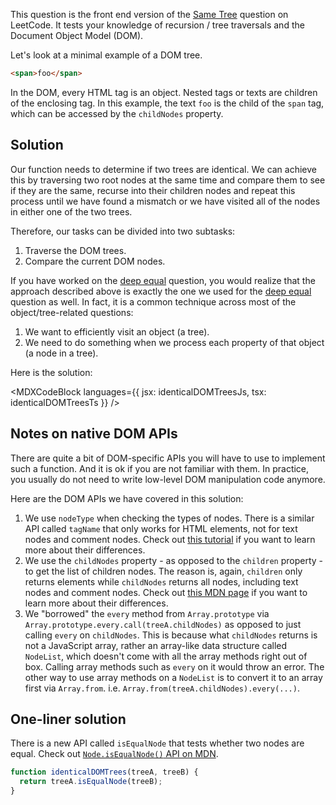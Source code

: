 

This question is the front end version of the [Same Tree](https://leetcode.com/problems/same-tree/) question on LeetCode. It tests your knowledge of recursion / tree traversals and the Document Object Model (DOM).

Let's look at a minimal example of a DOM tree.

```html
<span>foo</span>
```

In the DOM, every HTML tag is an object. Nested tags or texts are children of the enclosing tag. In this example, the text `foo` is the child of the `span` tag, which can be accessed by the `childNodes` property.

## Solution

Our function needs to determine if two trees are identical. We can achieve this by traversing two root nodes at the same time and compare them to see if they are the same, recurse into their children nodes and repeat this process until we have found a mismatch or we have visited all of the nodes in either one of the two trees.

Therefore, our tasks can be divided into two subtasks:

1. Traverse the DOM trees.
1. Compare the current DOM nodes.

If you have worked on the [deep equal](/questions/javascript/deep-equal) question, you would realize that the approach described above is exactly the one we used for the [deep equal](/questions/javascript/deep-equal) question as well. In fact, it is a common technique across most of the object/tree-related questions:

1. We want to efficiently visit an object (a tree).
1. We need to do something when we process each property of that object (a node in a tree).

Here is the solution:

<MDXCodeBlock
  languages={{ jsx: identicalDOMTreesJs, tsx: identicalDOMTreesTs }}
/>

## Notes on native DOM APIs

There are quite a bit of DOM-specific APIs you will have to use to implement such a function. And it is ok if you are not familiar with them. In practice, you usually do not need to write low-level DOM manipulation code anymore.

Here are the DOM APIs we have covered in this solution:

1. We use `nodeType` when checking the types of nodes. There is a similar API called `tagName` that only works for HTML elements, not for text nodes and comment nodes. Check out [this tutorial](https://javascript.info/basic-dom-node-properties#summary) if you want to learn more about their differences.
1. We use the `childNodes` property - as opposed to the `children` property - to get the list of children nodes. The reason is, again, `children` only returns elements while `childNodes` returns all nodes, including text nodes and comment nodes. Check out [this MDN page](https://developer.mozilla.org/en-US/docs/Web/API/Node/childNodes) if you want to learn more about their differences.
1. We "borrowed" the `every` method from `Array.prototype` via `Array.prototype.every.call(treeA.childNodes)` as opposed to just calling `every` on `childNodes`. This is because what `childNodes` returns is not a JavaScript array, rather an array-like data structure called `NodeList`, which doesn't come with all the array methods right out of box. Calling array methods such as `every` on it would throw an error. The other way to use array methods on a `NodeList` is to convert it to an array first via `Array.from`. i.e. `Array.from(treeA.childNodes).every(...)`.

## One-liner solution

There is a new API called `isEqualNode` that tests whether two nodes are equal. Check out [`Node.isEqualNode()` API on MDN](https://developer.mozilla.org/en-US/docs/Web/API/Node/isEqualNode).

```js
function identicalDOMTrees(treeA, treeB) {
  return treeA.isEqualNode(treeB);
}
```
